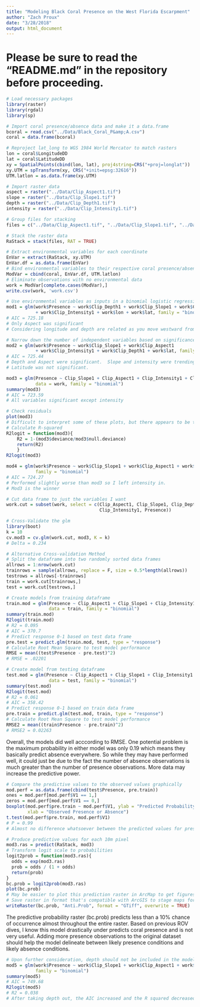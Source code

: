 ```yaml
---
title: "Modeling Black Coral Presence on the West Florida Escarpment"
author: "Zach Proux"
date: "3/28/2018"
output: html_document
---
```


# Please be sure to read the "README.md" in the repository before proceeding.

```r
# Load necessary packages
library(raster)
library(rgdal)
library(sp)
```

```r
# Import coral presence/absence data and make it a data.frame
bcoral = read.csv("../Data/Black_Coral_P&amp;A.csv")
coral = data.frame(bcoral)
```

```r
# Reproject lat_long to WGS 1984 World Mercator to match rasters
lon = coral$LongitudeDD
lat = coral$LatitudeDD
xy = SpatialPoints(cbind(lon, lat), proj4string=CRS("+proj=longlat"))
xy.UTM = spTransform(xy, CRS("+init=epsg:32616"))
UTM.latlon = as.data.frame(xy.UTM)
```

```r
# Import raster data 
aspect = raster("../Data/Clip_Aspect1.tif")
slope = raster("../Data/Clip_Slope1.tif")
depth = raster("../Data/Clip_Depth1.tif")
intensity = raster("../Data/Clip_Intensity1.tif")
```

```r
# Group files for stacking
files = c("../Data/Clip_Aspect1.tif", "../Data/Clip_Slope1.tif", "../Data/Clip_Depth1.tif", "../Data/Clip_Intensity1.tif")
```

```r
# Stack the raster data
RaStack = stack(files, RAT = TRUE)
```

```r
# Extract environmental variables for each coordinate
EnVar = extract(RaStack, xy.UTM)
EnVar.df = as.data.frame(EnVar)
# Bind environmental variables to their respective coral presence/absence observations
ModVar = cbind(coral, EnVar.df, UTM.latlon)
# Eliminate observations with no environmental data
work = ModVar[complete.cases(ModVar),]
write.csv(work, 'work.csv')
```

```r
# Use environmental variables as inputs in a binomial logistic regression
mod1 = glm(work$Presence ~ work$Clip_Depth1 + work$Clip_Slope1 + work$Clip_Aspect1
           + work$Clip_Intensity1 + work$lon + work$lat, family = "binomial")
# AIC = 725.18
# Only Aspect was significant
# Considering longitude and depth are related as you move westward from the coast of West Florida, I chose to only use depth because it may also be indicative of other water quality properties or physical parameters.
```

```r
# Narrow down the number of independent variables based on significance
mod2 = glm(work$Presence ~ work$Clip_Slope1 + work$Clip_Aspect1
           + work$Clip_Intensity1 + work$Clip_Depth1 + work$lat, family = "binomial")
# AIC = 725.44
# Depth and Aspect were significant.  Slope and intensity were trending.
# Latitude was not significant.
```

```r
mod3 = glm(Presence ~ Clip_Slope1 + Clip_Aspect1 + Clip_Intensity1 + Clip_Depth1,
           data = work, family = "binomial")
summary(mod3)
# AIC = 723.59
# All variables significant except intensity
```

```r
# Check residuals
plot(mod3)
# Difficult to interpret some of these plots, but there appears to be two distinct portions of the model.  The residuals don't appear to be normally distributed.
# Calculate R-squared
R2logit = function(mod3){
    R2 = 1-(mod3$deviance/mod3$null.deviance)
    return(R2)
    }
R2logit(mod3)
```

```r
mod4 = glm(work$Presence ~ work$Clip_Slope1 + work$Clip_Aspect1 + work$Clip_Depth1,
           family = "binomial")
# AIC = 724.27
# Performed slightly worse than mod3 so I left intensity in.
# Mod3 is the winner
```

```r
# Cut data frame to just the variables I want
work.cut = subset(work, select = c(Clip_Aspect1, Clip_Slope1, Clip_Depth1, 
                                   Clip_Intensity1, Presence))
```

```r
# Cross-Validate the glm 
library(boot)
k = 10
cv.mod3 = cv.glm(work.cut, mod3, K = k)
# Delta = 0.234
```

```r
# Alternative Cross-validation Method
# Split the dataframe into two randomly sorted data frames 
allrows = 1:nrow(work.cut)
trainrows = sample(allrows, replace = F, size = 0.5*length(allrows))
testrows = allrows[-trainrows]
train = work.cut[trainrows,]
test = work.cut[testrows,]
```

```r
# Create models from training dataframe
train.mod = glm(Presence ~ Clip_Aspect1 + Clip_Slope1 + Clip_Intensity1 + Clip_Depth1,
                data = train, family = "binomial")
summary(train.mod)
R2logit(train.mod)
# R2 = 0.095
# AIC = 370.7 
# Predict response 0-1 based on test data frame
pre.test = predict.glm(train.mod, test, type = "response")
# Calculate Root Mean Square to test model performance
RMSE = mean((test$Presence - pre.test)^2)
# RMSE = .02201
```

```r
# Create model from testing dataframe
test.mod = glm(Presence ~ Clip_Aspect1 + Clip_Slope1 + Clip_Intensity1 + Clip_Depth1,
                data = test, family = "binomial")
summary(test.mod)
R2logit(test.mod)
# R2 = 0.061
# AIC = 358.42
# Predict response 0-1 based on train data frame
pre.train = predict.glm(test.mod, train, type = "response")
# Calculate Root Mean Square to test model performance
RMSE2 = mean((train$Presence - pre.train)^2)
# RMSE2 = 0.02263
```

Overall, the models did well acccording to RMSE.  One potential problem is the maximum probability in either model was only 0.19 which means they basically predict absence everywhere.  So while they may have performed well, it could just be due to the fact the number of absence observations is much greater than the number of presence observations.  More data may increase the predictive power.

```r
# Compare the predictive values to the observed values graphically
mod.perf = as.data.frame(cbind(test$Presence, pre.train))
ones = mod.perf[mod.perf$V1 == 1,]
zeros = mod.perf[mod.perf$V1 == 0,]
boxplot(mod.perf$pre.train ~ mod.perf$V1, ylab = "Predicted Probability of Antipatharian Occurence", 
        xlab = "Observed Presence or Absence")
t.test(mod.perf$pre.train, mod.perf$V1)
# P = 0.99
# Almost no difference whatsoever between the predicted values for presence observations and absence observations.
```

```r
# Produce predictive values for each 10m pixel
mod3.ras = predict(RaStack, mod3)
# Transform logit scale to probabilities
logit2prob = function(mod3.ras){
  odds = exp(mod3.ras)
  prob = odds / (1 + odds)
  return(prob)
}
bc.prob = logit2prob(mod3.ras)
plot(bc.prob)
# May be easier to plot this prediction raster in ArcMap to get figures.
# Save raster in format that's compatible with ArcGIS to stage maps for presentation
writeRaster(bc.prob, "Anti.Prob", format = "GTiff", overwrite = TRUE)
```

The predictive probability raster (bc.prob) predicts less than a 10% chance of occurrence almost throughout the entire raster.  Based on previous ROV dives, I know this model drastically under predicts coral presence and is not very useful.  Adding more presence observations to the original dataset should help the model delineate between likely presence conditions and likely absence conditions.
 
```r
# Upon further consideration, depth should not be included in the model because all of the data were collected in a relatively narrow range of depths (~350 - 700 m) and the deep-sea coral in question, antipatharians, are known to occur throughout that range.  Therefore, it is not likely that depth plays a significant role in determining presence or absence at this scale.  Depth may be an important variable should the model be scaled up to include a wider range of depths.
mod5 = glm(work$Presence ~ work$Clip_Slope1 + work$Clip_Aspect1 + work$Clip_Intensity1,
           family = "binomial")
summary(mod5)
# AIC = 749.68
R2logit(mod5)
# R2 = 0.038
# After taking depth out, the AIC increased and the R squared decreased.  The model performed better when depth was included which doesn't make intuitive sense given what we know about black corals in this depth range.
```



